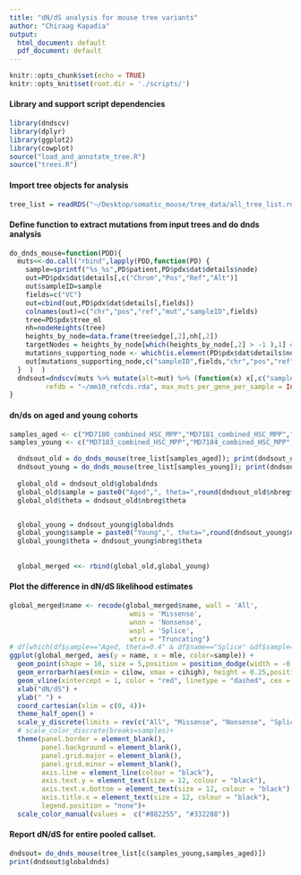 ```yaml
---
title: "dN/dS analysis for mouse tree variants"
author: "Chiraag Kapadia"
output:
  html_document: default
  pdf_document: default
---
```


```r
knitr::opts_chunk$set(echo = TRUE)
knitr::opts_knit$set(root.dir = './scripts/')
```

#### Library and support script dependencies

```r
library(dndscv)
library(dplyr)
library(ggplot2)
library(cowplot)
source("load_and_annotate_tree.R")
source("trees.R")

```

#### Import tree objects for analysis

```r
tree_list = readRDS("~/Desktop/somatic_mouse/tree_data/all_tree_list.rds")
```

#### Define function to extract mutations from input trees and do dnds analysis

```r
do_dnds_mouse=function(PDD){
  muts<<-do.call("rbind",lapply(PDD,function(PD) {
    sample=sprintf("%s_%s",PD$patient,PD$pdx$dat$details$node)
    out=PD$pdx$dat$details[,c("Chrom","Pos","Ref","Alt")]
    out$sampleID=sample
    fields=c("VC")
    out=cbind(out,PD$pdx$dat$details[,fields])
    colnames(out)=c("chr","pos","ref","mut","sampleID",fields)
    tree=PD$pdx$tree_ml
    nh=nodeHeights(tree)
    heights_by_node=data.frame(tree$edge[,2],nh[,2])
    targetNodes = heights_by_node[which(heights_by_node[,2] > -1 ),1] #everything
    mutations_supporting_node <- which(is.element(PD$pdx$dat$details$node,targetNodes))
    out[mutations_supporting_node,c("sampleID",fields,"chr","pos","ref","mut")]
  }  )  )
  dndsout=dndscv(muts %>% mutate(alt=mut) %>% (function(x) x[,c("sampleID","chr","pos","ref","alt")]), 
         refdb = "~/mm10_refcds.rda", max_muts_per_gene_per_sample = Inf, max_coding_muts_per_sample = Inf)
}
```

#### dn/ds on aged and young cohorts

```r
samples_aged <- c("MD7180_combined_HSC_MPP","MD7181_combined_HSC_MPP","MD7182_combined_HSC_MPP")
samples_young <- c("MD7183_combined_HSC_MPP","MD7184_combined_HSC_MPP","MD7185_combined_HSC_MPP")

  dndsout_old = do_dnds_mouse(tree_list[samples_aged]); print(dndsout_old$globaldnds)
  dndsout_young = do_dnds_mouse(tree_list[samples_young]); print(dndsout_young$globaldnds)
  
  global_old = dndsout_old$globaldnds
  global_old$sample = paste0("Aged",", theta=",round(dndsout_old$nbreg$theta,1))
  global_old$theta = dndsout_old$nbreg$theta


  global_young = dndsout_young$globaldnds
  global_young$sample = paste0("Young",", theta=",round(dndsout_young$nbreg$theta,1))
  global_young$theta = dndsout_young$nbreg$theta
  
  
  global_merged <<- rbind(global_old,global_young)
```

#### Plot the difference in dN/dS likelihood estimates

```r
global_merged$name <- recode(global_merged$name, wall = 'All',
                              wmis = 'Missense',
                              wnon = 'Nonsense',
                              wspl = 'Splice',
                              wtru = "Truncating")
# df[which(df$sample=="Aged, theta=0.4" & df$name=="Splice" &df$sample=="Truncating"),]
ggplot(global_merged, aes(y = name, x = mle, color=sample)) +
  geom_point(shape = 18, size = 5,position = position_dodge(width = -0.5)) +
  geom_errorbarh(aes(xmin = cilow, xmax = cihigh), height = 0.25,position = position_dodge(width = -0.5)) +
  geom_vline(xintercept = 1, color = "red", linetype = "dashed", cex = 1, alpha = 0.5) +
  xlab("dN/dS") + 
  ylab(" ") + 
  coord_cartesian(xlim = c(0, 4))+ 
  theme_half_open() +
  scale_y_discrete(limits = rev(c("All", "Missense", "Nonsense", "Splice", "Truncating")))+
  # scale_color_discrete(breaks=samples)+
  theme(panel.border = element_blank(),
        panel.background = element_blank(),
        panel.grid.major = element_blank(), 
        panel.grid.minor = element_blank(), 
        axis.line = element_line(colour = "black"),
        axis.text.y = element_text(size = 12, colour = "black"),
        axis.text.x.bottom = element_text(size = 12, colour = "black"),
        axis.title.x = element_text(size = 12, colour = "black"),
        legend.position = "none")+
  scale_color_manual(values =  c("#882255", "#332288"))
```

#### Report dN/dS for entire pooled callset.

```r
dndsout= do_dnds_mouse(tree_list[c(samples_young,samples_aged)])
print(dndsout$globaldnds)
```
